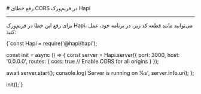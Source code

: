 

<Layout>
<Head>
<title>مستندات رفع خطای CORS در Hapi - لیارا</title>
<meta property="og:title" content="مستندات خدمات رایانش ابری لیارا" />
<meta property="og:description" content="مستندات مربوط به رفع خطای CORS در Hapi در پلتفرم NodeJS در لیارا"  />
<meta property="og:image" content="https://files.liara.ir/liara/logos/liara-poster.jpg" />
</Head>
# رفع خطای CORS در فریم‌ورک Hapi
<hr className="mb-2" />

برای رفع این خطا در فریم‌ورک Hapi، می‌توانید مانند قطعه کد زیر، در برنامه خود، عمل کنید:
<div className="h-2" />
<div dir='ltr'>
    <Highlight className="js">
        {`const Hapi = require('@hapi/hapi');

const init = async () => {
  const server = Hapi.server({
    port: 3000,
    host: '0.0.0.0',
    routes: {
      cors: true // Enable CORS for all origins
    }
  });


  await server.start();
  console.log('Server is running on %s', server.info.uri);
};

init();`}
    </Highlight>
</div>
<div className="h-2" />


</Layout>